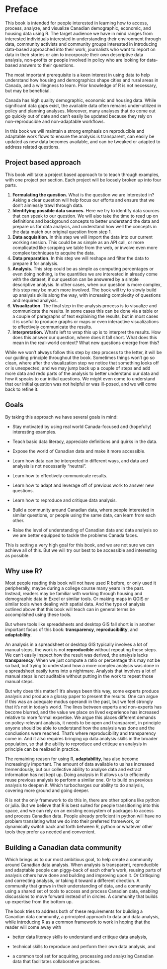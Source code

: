# Preface {.unnumbered}

This book is intended for people interested in learning how to access, process, analyze, and visualize Canadian demographic, economic, and housing data using R. The target audience we have in mind ranges from interested individuals interested in understanding their environment through data, community activists and community groups interested in introducing data-based approached into their work, journalists who want to report on data in their stories or aim to incorporate their own descriptive data analysis, non-profits or people involved in policy who are looking for data-based answers to their questions.

The most important prerequisite is a keen interest in using data to help understand how housing and demographics shape cities and rural areas in Canada, and a willingness to learn. Prior knowledge of R is not necessary, but may be beneficial.

Canada has high quality demographic, economic and housing data. While significant data gaps exist, the available data often remains under-utilized in policy and planning analyses. Moreover, many analyses that do come out go quickly out of date and can't easily be updated because they rely on non-reproducible and non-adaptable workflows.

In this book we will maintain a strong emphasis on reproducible and adaptable work flows to ensure the analysis is transparent, can easily be updated as new data becomes available, and can be tweaked or adapted to address related questions.

## Project based approach

This book will take a project based approach to to teach through examples, with one project per section. Each project will be loosely broken up into four parts.

1.  **Formulating the question.** What is the question we are interested in? Asking a clear question will help focus our efforts and ensure that we don't aimlessly trawl through data.
2.  **Identifying possible data sources.** Here we try to identify data sources that can speak to our question. We will also take the time to read up on definitions and background concepts to better understand the data and prepare us for data analysis, and understand how well the concepts in the data match our original question from step 1.
3.  **Data acquisition.** In this step we will import the data into our current working session. This could be as simple as an API call, or more complicated like scraping we table from the web, or involve even more complex techniques to acquire the data.
4.  **Data preparation.** In this step we will reshape and filter the data to prepare it for analysis.
5.  **Analysis.** This step could be as simple as computing percentages or even doing nothing, is the quantities we are interested in already come with the dataset, if our question can be answered by a simple descriptive analysis. In other cases, when our question is more complex, this step may be much more involved. The book will try to slowly build up analysis skills along the way, with increasing complexity of questions and required analysis.
6.  **Visualization.** The final step in the analysis process is to visualize and communicate the results. In some cases this can be done via a table or a couple of paragraphs of text explaining the results, but in most cases it is useful to produce graphs or maps or even interactive visualizations to effectively communicate the results.
7.  **Interpretation.** What's left to wrap this up is to interpret the results. How does this answer our question, where does it fall short. What does this mean in the real-world context? What new questions emerge from this?

While we won't always follow this step by step process to the letter, it will be our guiding principle throughout the book. Sometimes things won't go so clean, where after the visualization step we notice that something looks off or is unexpected, and we may jump back up a couple of steps and add more data and redo parts of the analysis to better understand our data and how it speaks to our initial questions. We might even come to understand that our initial question was not helpful or was ill-posed, and we will come back to refine it.

## Goals

By taking this approach we have several goals in mind:

-   Stay motivated by using real world Canada-focused and (hopefully) interesting examples.

-   Teach basic data literacy, appreciate definitions and quirks in the data.

-   Expose the world of Canadian data and make it more accessible.

-   Learn how data can be interpreted in different ways, and data and analysis is not necessarily "neutral".

-   Learn how to effectively communicate results.

-   Learn how to adapt and leverage off of previous work to answer new questions.

-   Learn how to reproduce and critique data analysis.

-   Build a community around Canadian data, where people interested in similar questions, or people using the same data, can learn from each other.

-   Raise the level of understanding of Canadian data and data analysis so we are better equipped to tackle the problems Canada faces.

This is setting a very high goal for this book, and we are not sure we can achieve all of this. But we will try our best to be accessible and interesting as possible.

## Why use R?

Most people reading this book will not have used R before, or only used it peripherally, maybe during a college course many years in the past. Instead, readers may be familiar with working through housing and demographic data in Excel or similar tools. Or making maps in QGIS or similar tools when dealing with spatial data. And the type of analysis outlined above that this book will teach can in general terms be accomplished using these tools.

But where tools like spreadsheets and desktop GIS fall short is in another important focus of this book: **transparency**, **reproducibility**, and **adaptability**.

An analysis in a spreadsheet or desktop GIS typically involves a lot of manual steps, the work is not **reproducible** without repeating these steps. We can't easily inspect how the result was derived, the analysis lacks **transparency**. When we just compute a ratio or percentage this may not be so bad, but trying to understand how a more complex analysis was done in a spreadsheet easily turns into a nightmare. Analysis that involves a lot of manual steps is not auditable without putting in the work to repeat those manual steps.

But why does this matter? It's always been this way, some experts produce analysis and produce a glossy paper to present the results. One can argue if this was an adequate modus operandi in the past, but we feel strongly that it's not in today's world. The lines between experts and non-experts has become blurred, and the value we place on lived experience has increased relative to more formal expertise. We argue this places different demands on policy-relevant analysis, it needs to be open and transparent, in principle anyone should be able to understand how the analysis was done and the conclusions were reached. That's where reproducibility and transparency come in. And it also requires bringing up data analysis skills in the broader population, so that the ability to reproduce and critique an analysis in principle can be realized in practice.

The remaining reason for using R, **adaptability**, has also become increasingly important. The amount of data available to us has increased tremendously, but our collective ability to analyse data and extract information has not kept up. Doing analysis in R allows us to efficiently reuse previous analysis to perform a similar one. Or to build on previous analysis to deepen it. Which turbocharges our ability to do analysis, covering more ground and going deeper.

R is not the only framework to do this in, there are other options like python or julia. But we believe that R is best suited for people transitioning into this space, and we can rely on an existing ecosystem of packages to access and process Canadian data. People already proficient in python will have no problem translating what we do into their preferred framework, or dynamically switch back and forth between R, python or whatever other tools they prefer as needed and convenient.

## Building a Canadian data community

Which brings us to our most ambitious goal, to help create a community around Canadian data analysis. When analysis is transparent, reproducible and adaptable people can piggy-back of each other's work, reusing parts of analysis others have done and building and improving upon it. Or Critiquing and correcting analysis, or taking it toward a different direction. A community that grows in their understanding of data, and a community using a shared set of tools to access and process Canadian data, enabling discussions to move forward instead of in circles. A community that builds up expertise from the bottom up.

The book tries to address both of these requirements for building a Canadian data community, a principled approach to data and data analysis, while introducing R as a common framework to work in hoping that the reader will come away with

-   better data literacy skills to understand and critique data analysis,

-   technical skills to reproduce and perform their own data analysis, and

-   a common tool set for acquiring, processing and analyzing Canadian data that facilitates collaborative practices.
